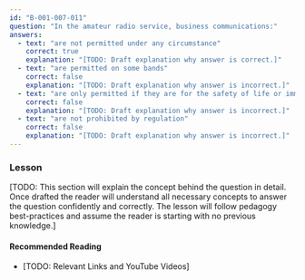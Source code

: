```yaml
---
id: "B-001-007-011"
question: "In the amateur radio service, business communications:"
answers:
  - text: "are not permitted under any circumstance"
    correct: true
    explanation: "[TODO: Draft explanation why answer is correct.]"
  - text: "are permitted on some bands"
    correct: false
    explanation: "[TODO: Draft explanation why answer is incorrect.]"
  - text: "are only permitted if they are for the safety of life or immediate protection of property"
    correct: false
    explanation: "[TODO: Draft explanation why answer is incorrect.]"
  - text: "are not prohibited by regulation"
    correct: false
    explanation: "[TODO: Draft explanation why answer is incorrect.]"
---
```


### Lesson

[TODO: This section will explain the concept behind the question in detail. Once drafted the reader will understand all necessary concepts to answer the question confidently and correctly. The lesson will follow pedagogy best-practices and assume the reader is starting with no previous knowledge.]

#### Recommended Reading

- [TODO: Relevant Links and YouTube Videos]
